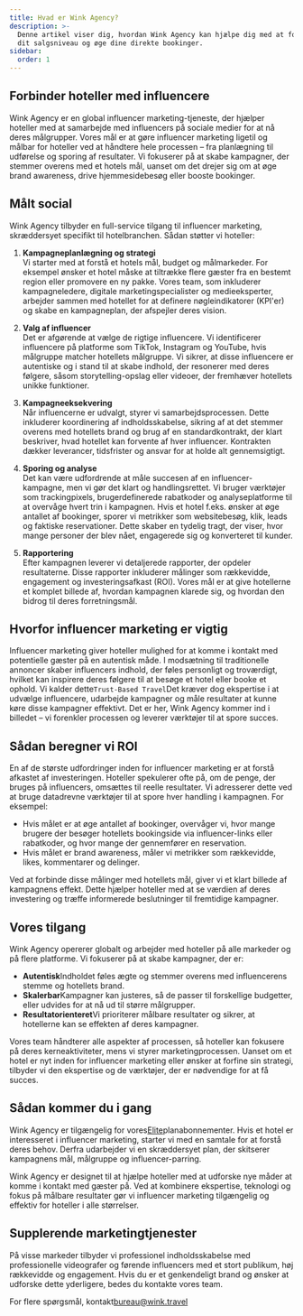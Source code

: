 ```yaml
---
title: Hvad er Wink Agency?
description: >-
  Denne artikel viser dig, hvordan Wink Agency kan hjælpe dig med at forbedre
  dit salgsniveau og øge dine direkte bookinger.
sidebar:
  order: 1
---
```


## Forbinder hoteller med influencere

Wink Agency er en global influencer marketing-tjeneste, der hjælper hoteller med at samarbejde med influencers på sociale medier for at nå deres målgrupper. Vores mål er at gøre influencer marketing ligetil og målbar for hoteller ved at håndtere hele processen – fra planlægning til udførelse og sporing af resultater. Vi fokuserer på at skabe kampagner, der stemmer overens med et hotels mål, uanset om det drejer sig om at øge brand awareness, drive hjemmesidebesøg eller booste bookinger.

## Målt social

Wink Agency tilbyder en full-service tilgang til influencer marketing, skræddersyet specifikt til hotelbranchen. Sådan støtter vi hoteller:

1. **Kampagneplanlægning og strategi**\
   Vi starter med at forstå et hotels mål, budget og målmarkeder. For eksempel ønsker et hotel måske at tiltrække flere gæster fra en bestemt region eller promovere en ny pakke. Vores team, som inkluderer kampagneledere, digitale marketingspecialister og medieeksperter, arbejder sammen med hotellet for at definere nøgleindikatorer (KPI'er) og skabe en kampagneplan, der afspejler deres vision.

2. **Valg af influencer**\
   Det er afgørende at vælge de rigtige influencere. Vi identificerer influencere på platforme som TikTok, Instagram og YouTube, hvis målgruppe matcher hotellets målgruppe. Vi sikrer, at disse influencere er autentiske og i stand til at skabe indhold, der resonerer med deres følgere, såsom storytelling-opslag eller videoer, der fremhæver hotellets unikke funktioner.

3. **Kampagneeksekvering**\
   Når influencerne er udvalgt, styrer vi samarbejdsprocessen. Dette inkluderer koordinering af indholdsskabelse, sikring af at det stemmer overens med hotellets brand og brug af en standardkontrakt, der klart beskriver, hvad hotellet kan forvente af hver influencer. Kontrakten dækker leverancer, tidsfrister og ansvar for at holde alt gennemsigtigt.

4. **Sporing og analyse**\
   Det kan være udfordrende at måle succesen af ​​en influencer-kampagne, men vi gør det klart og handlingsrettet. Vi bruger værktøjer som trackingpixels, brugerdefinerede rabatkoder og analyseplatforme til at overvåge hvert trin i kampagnen. Hvis et hotel f.eks. ønsker at øge antallet af bookinger, sporer vi metrikker som websitebesøg, klik, leads og faktiske reservationer. Dette skaber en tydelig tragt, der viser, hvor mange personer der blev nået, engagerede sig og konverteret til kunder.

5. **Rapportering**\
   Efter kampagnen leverer vi detaljerede rapporter, der opdeler resultaterne. Disse rapporter inkluderer målinger som rækkevidde, engagement og investeringsafkast (ROI). Vores mål er at give hotellerne et komplet billede af, hvordan kampagnen klarede sig, og hvordan den bidrog til deres forretningsmål.

## Hvorfor influencer marketing er vigtig

Influencer marketing giver hoteller mulighed for at komme i kontakt med potentielle gæster på en autentisk måde. I modsætning til traditionelle annoncer skaber influencers indhold, der føles personligt og troværdigt, hvilket kan inspirere deres følgere til at besøge et hotel eller booke et ophold. Vi kalder dette`Trust-Based Travel`Det kræver dog ekspertise i at udvælge influencere, udarbejde kampagner og måle resultater at kunne køre disse kampagner effektivt. Det er her, Wink Agency kommer ind i billedet – vi forenkler processen og leverer værktøjer til at spore succes.

## Sådan beregner vi ROI

En af de største udfordringer inden for influencer marketing er at forstå afkastet af investeringen. Hoteller spekulerer ofte på, om de penge, der bruges på influencers, omsættes til reelle resultater. Vi adresserer dette ved at bruge datadrevne værktøjer til at spore hver handling i kampagnen. For eksempel:

* Hvis målet er at øge antallet af bookinger, overvåger vi, hvor mange brugere der besøger hotellets bookingside via influencer-links eller rabatkoder, og hvor mange der gennemfører en reservation.
* Hvis målet er brand awareness, måler vi metrikker som rækkevidde, likes, kommentarer og delinger.

Ved at forbinde disse målinger med hotellets mål, giver vi et klart billede af kampagnens effekt. Dette hjælper hoteller med at se værdien af ​​deres investering og træffe informerede beslutninger til fremtidige kampagner.

## Vores tilgang

Wink Agency opererer globalt og arbejder med hoteller på alle markeder og på flere platforme. Vi fokuserer på at skabe kampagner, der er:

* **Autentisk**Indholdet føles ægte og stemmer overens med influencerens stemme og hotellets brand.
* **Skalerbar**Kampagner kan justeres, så de passer til forskellige budgetter, eller udvides for at nå ud til større målgrupper.
* **Resultatorienteret**Vi prioriterer målbare resultater og sikrer, at hotellerne kan se effekten af ​​deres kampagner.

Vores team håndterer alle aspekter af processen, så hoteller kan fokusere på deres kerneaktiviteter, mens vi styrer marketingprocessen. Uanset om et hotel er nyt inden for influencer marketing eller ønsker at forfine sin strategi, tilbyder vi den ekspertise og de værktøjer, der er nødvendige for at få succes.

## Sådan kommer du i gang

Wink Agency er tilgængelig for vores[Elite](/managed-social/what-is-managed-social/#subscription-tiers)planabonnementer.
Hvis et hotel er interesseret i influencer marketing, starter vi med en samtale for at forstå deres behov.
Derfra udarbejder vi en skræddersyet plan, der skitserer kampagnens mål, målgruppe og influencer-parring.

Wink Agency er designet til at hjælpe hoteller med at udforske nye måder at komme i kontakt med gæster på. Ved at kombinere ekspertise, teknologi og fokus på målbare resultater gør vi influencer marketing tilgængelig og effektiv for hoteller i alle størrelser.

## Supplerende marketingtjenester

På visse markeder tilbyder vi professionel indholdsskabelse med professionelle videografer og førende influencers med et stort publikum, høj rækkevidde og engagement. Hvis du er et genkendeligt brand og ønsker at udforske dette yderligere, bedes du kontakte vores team.

For flere spørgsmål, kontakt[bureau@wink.travel](mailto://agency@wink.travel)


